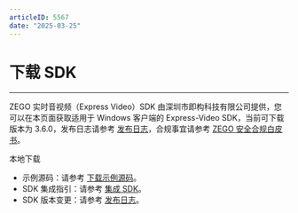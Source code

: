 ```yaml
---
articleID: 5567
date: "2025-03-25"
---
```

# 下载 SDK

- - -

ZEGO 实时音视频（Express Video）SDK 由深圳市即构科技有限公司提供，您可以在本页面获取适用于 Windows 客户端的 Express-Video SDK，当前可下载版本为 3.6.0，发布日志请参考 [发布日志](!DownloadSDK/Release_Notes)，合规事宜请参考 [ZEGO 安全合规白皮书](/policies-and-agreements/zego-security-and-compliance-white-paper)。

<Card title="Express-Video SDK v3.6.0" href="https://artifact-sdk.zego.im/express/video/windows-csharp/zego-express-video-windows-csharp.zip" target="_blank">
本地下载
</Card>
<Note title="说明">


- 示例源码：请参考 [下载示例源码](!DownloadDemo/DownloadDemo)。
- SDK 集成指引：请参考 [集成 SDK](!Integration/SDK_Integration)。
- SDK 版本变更：请参考 [发布日志](!DownloadSDK/Release_Notes)。

</Note>




